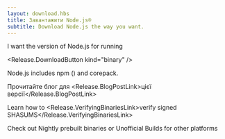 ```yaml
---
layout: download.hbs
title: Завантажити Node.js®
subtitle: Download Node.js the way you want.
---
```


<section>
  I want the <Release.VersionDropdown /> version of Node.js for <Release.OperatingSystemDropdown /> running <Release.BitnessDropdown />

  <Release.DownloadButton kind="binary" />
</section>

<section>
  Node.js includes <LinkWithArrow href="https://npmjs.com">npm</LinkWithArrow> (<Release.NpmVersion />) and corepack.

  Прочитайте блог для <Release.BlogPostLink>цієї версії</Release.BlogPostLink>

  Learn how to <Release.VerifyingBinariesLink>verify signed SHASUMS</Release.VerifyingBinariesLink>

  Check out <LinkWithArrow href="https://nodejs.org/download/nightly/">Nightly</LinkWithArrow> prebuilt binaries or <LinkWithArrow href="https://unofficial-builds.nodejs.org/download/">Unofficial Builds</LinkWithArrow> for other platforms
</section>
